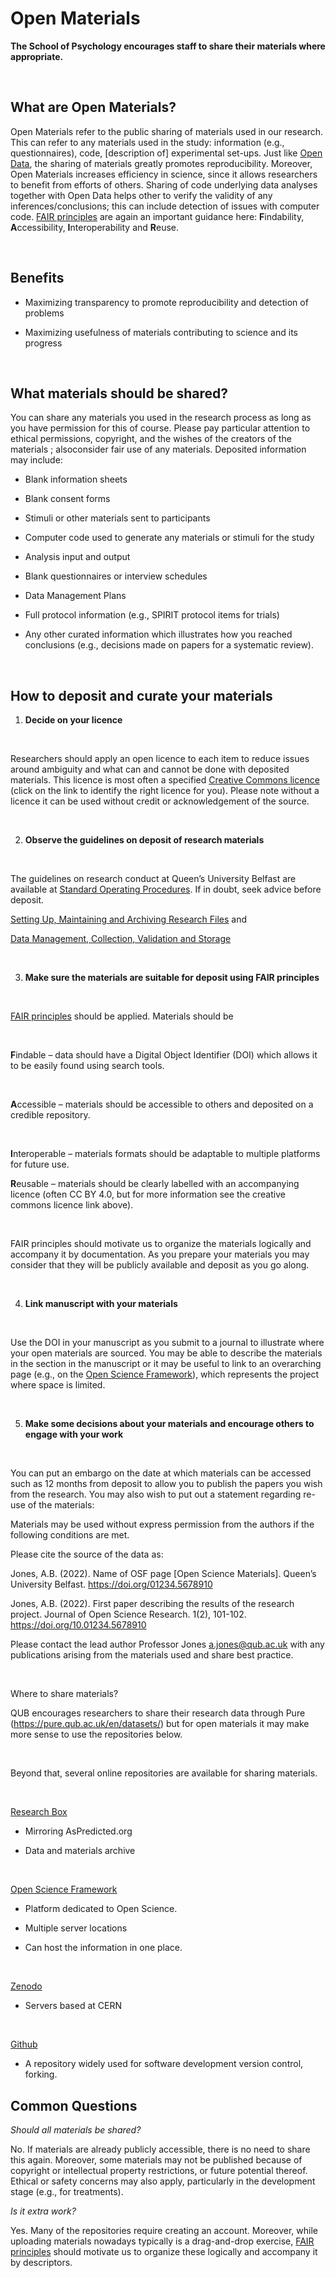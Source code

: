 # Open Materials 

**The School of Psychology encourages staff to share their materials where appropriate.** 

 

## What are Open Materials? 

Open Materials refer to the public sharing of materials used in our research. This can refer to any materials used in the study: information (e.g., questionnaires), code, \[description of\] experimental set-ups. Just like [Open Data](https://qubpsy.github.io/QUBPsyOpenScience/open_data.html), the sharing of materials greatly promotes reproducibility. Moreover, Open Materials increases efficiency in science, since it allows researchers to benefit from efforts of others. Sharing of code underlying data analyses together with Open Data helps other to verify the validity of any inferences/conclusions; this can include detection of issues with computer code. [FAIR principles](https://www.go-fair.org/fair-principles/) are again an important guidance here: **F**indability, **A**ccessibility, **I**nteroperability and **R**euse.  

 

## Benefits 

-   Maximizing transparency to promote reproducibility and detection of problems 

-   Maximizing usefulness of materials contributing to science and its progress 

 

## What materials should be shared? 

You can share any materials you used in the research process as long as you have permission for this of course. Please pay particular attention to ethical permissions, copyright, and the wishes of the creators of the materials ; alsoconsider fair use of any materials. Deposited information may include: 

-   Blank information sheets 

-   Blank consent forms 

-   Stimuli or other materials sent to participants 

-   Computer code used to generate any materials or stimuli for the study 

<!-- -->

-   Analysis input and output 

-   Blank questionnaires or interview schedules 

-   Data Management Plans 

-   Full protocol information (e.g., SPIRIT protocol items for trials) 

-   Any other curated information which illustrates how you reached conclusions (e.g., decisions made on papers for a systematic review). 

 

## How to deposit and curate your materials 

1.  **Decide on your licence** 

 

Researchers should apply an open licence to each item to reduce issues around ambiguity and what can and cannot be done with deposited materials. This licence is most often a specified [Creative Commons licence](https://creativecommons.org/about/cclicenses/) (click on the link to identify the right licence for you). Please note without a licence it can be used without credit or acknowledgement of the source. 

 

2.  **Observe the guidelines on deposit of research materials** 

 

The guidelines on research conduct at Queen's University Belfast are available at [Standard Operating Procedures](https://www.qub.ac.uk/Research/Governance-ethics-and-integrity/Policies-procedures-and-guidelines/Standard-operating-procedures/). If in doubt, seek advice before deposit.  

[Setting Up, Maintaining and Archiving Research Files](https://www.qub.ac.uk/home/Research/Governance-ethics-and-integrity/FileStore/Filetoupload,1226017,en.pdf) and  

[Data Management, Collection, Validation and Storage](https://www.qub.ac.uk/home/Research/Governance-ethics-and-integrity/FileStore/Filetoupload,1226024,en.pdf)  

 

3.  **Make sure the materials are suitable for deposit using FAIR principles** 

 

[FAIR principles](https://www.go-fair.org/fair-principles/) should be applied. Materials should be 

 

**F**indable -- data should have a Digital Object Identifier (DOI) which allows it to be easily found using search tools. 

 

**A**ccessible -- materials should be accessible to others and deposited on a credible repository. 

 

**I**nteroperable -- materials formats should be adaptable to multiple platforms for future use.  

**R**eusable -- materials should be clearly labelled with an accompanying licence (often CC BY 4.0, but for more information see the creative commons licence link above).  

 

FAIR principles should motivate us to organize the materials logically and accompany it by documentation. As you prepare your materials you may consider that they will be publicly available and deposit as you go along.  

 

4.  **Link manuscript with your materials** 

 

Use the DOI in your manuscript as you submit to a journal to illustrate where your open materials are sourced. You may be able to describe the materials in the section in the manuscript or it may be useful to link to an overarching page (e.g., on the [Open Science Framework](https://osf.io/)), which represents the project where space is limited. 

 

5.  **Make some decisions about your materials and encourage others to engage with your work** 

 

You can put an embargo on the date at which materials can be accessed such as 12 months from deposit to allow you to publish the papers you wish from the research. You may also wish to put out a statement regarding re-use of the materials: 

Materials may be used without express permission from the authors if the following conditions are met.  

Please cite the source of the data as: 

Jones, A.B. (2022). Name of OSF page \[Open Science Materials\]. Queen's University Belfast. [https://doi.org/01234.5678910](https://doi.org/01234.5678910whateverthedoinumberis)  

Jones, A.B. (2022). First paper describing the results of the research project. Journal of Open Science Research. 1(2), 101-102. [https://doi.org/10.](https://doi.org/10.whateverthenumberishere)[01234.5678910](https://doi.org/01234.5678910whateverthedoinumberis) 

Please contact the lead author Professor Jones [a.jones\@qub.ac.uk](mailto:ab.smith@ulster.ac.uk) with any publications arising from the materials used and share best practice. 

 

Where to share materials? 

QUB encourages researchers to share their research data through Pure (<https://pure.qub.ac.uk/en/datasets/>) but for open materials it may make more sense to use the repositories below.  

 

Beyond that, several online repositories are available for sharing materials. 

 

[Research Box](https://researchbox.org/)  

-   Mirroring AsPredicted.org 

<!-- -->

-   Data and materials archive 

 

[Open Science Framework](https://osf.io/) 

-   Platform dedicated to Open Science. 

-   Multiple server locations 

<!-- -->

-   Can host the information in one place. 

 

[Zenodo](https://zenodo.org/) 

-   Servers based at CERN 

 

[Github](https://github.com/) 

-   A repository widely used for software development version control, forking. 

## Common Questions 

*Should all materials be shared?* 

No. If materials are already publicly accessible, there is no need to share this again. Moreover, some materials may not be published because of copyright or intellectual property restrictions, or future potential thereof. Ethical or safety concerns may also apply, particularly in the development stage (e.g., for treatments). 

*Is it extra work?* 

Yes. Many of the repositories require creating an account. Moreover, while uploading materials nowadays typically is a drag-and-drop exercise, [FAIR principles](https://www.go-fair.org/fair-principles/) should motivate us to organize these logically and accompany it by descriptors. 
